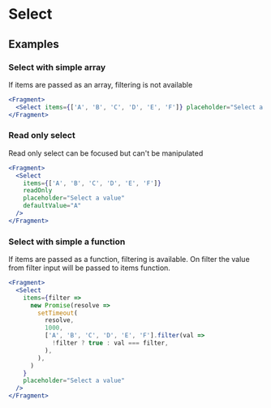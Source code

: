 # Select

## Examples

### Select with simple array

If items are passed as an array, filtering is not available

```jsx live=true
<Fragment>
  <Select items={['A', 'B', 'C', 'D', 'E', 'F']} placeholder="Select a value" />
</Fragment>
```

### Read only select

Read only select can be focused but can't be manipulated

```jsx live=true
<Fragment>
  <Select
    items={['A', 'B', 'C', 'D', 'E', 'F']}
    readOnly
    placeholder="Select a value"
    defaultValue="A"
  />
</Fragment>
```

### Select with simple a function

If items are passed as a function, filtering is available. On filter the value from filter input will be passed to items function.

```jsx live=true
<Fragment>
  <Select
    items={filter =>
      new Promise(resolve =>
        setTimeout(
          resolve,
          1000,
          ['A', 'B', 'C', 'D', 'E', 'F'].filter(val =>
            !filter ? true : val === filter,
          ),
        ),
      )
    }
    placeholder="Select a value"
  />
</Fragment>
```
